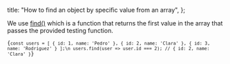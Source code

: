 
  title: "How to find an object by specific value from an array",
};


We use [find()](https://developer.mozilla.org/en-US/docs/Web/JavaScript/Reference/Global_Objects/Array/find) which is a function that returns the first value in the array that passes the provided testing function.

<Code>{`const users = [
  { id: 1, name: 'Pedro' },
  { id: 2, name: 'Clara' },
  { id: 3, name: 'Rodriguez' }
];\n
users.find(user => user.id === 2); // { id: 2, name: 'Clara' }`}</Code>
